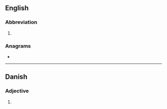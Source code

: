 {{also|skt}}
==English==

===Abbreviation===
{{rfc-header|Abbreviation}}
{{en-abbr}}

# {{abbreviation of|Sanskrit|lang=en}}

===Anagrams===
* {{anagrams|en|a=kst|tks|tsk}}

----

==Danish==

===Adjective===
{{head|da|adjective}}

# {{abbreviation of|Sankt|lang=da}} {{l|en|St}}